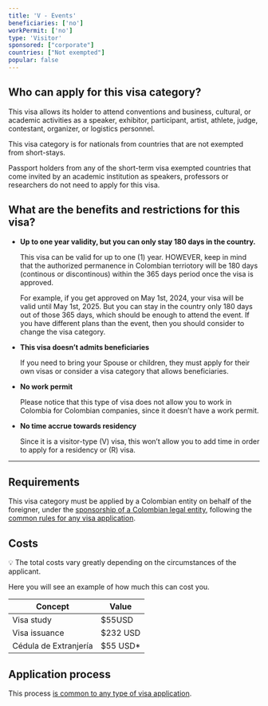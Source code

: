 ```yaml
---
title: 'V - Events'
beneficiaries: ['no']
workPermit: ['no']
type: 'Visitor'
sponsored: ["corporate"]
countries: ["Not exempted"]
popular: false
---
```

## Who can apply for this visa category?

This visa allows its holder to attend conventions and business, cultural, or academic activities as a speaker, exhibitor, participant, artist, athlete, judge, contestant, organizer, or logistics personnel. 

This visa category is for nationals from countries that are not exempted from short-stays.

Passport holders from any of the short-term visa exempted countries that come invited by an academic institution as speakers, professors or researchers do not need to apply for this visa.

## What are the benefits and restrictions for this visa?

- **Up to one year validity, but you can only stay 180 days in the country.**
    
    This visa can be valid for up to one (1) year. HOWEVER, keep in mind that the authorized permanence in Colombian terriotory will be 180 days (continous or discontinous) within the 365 days period once the visa is approved.
    
    For example, if you get approved on May 1st, 2024, your visa will be valid until May 1st, 2025. But you can stay in the country only 180 days out of those 365 days, which should be enough to attend the event. If you have different plans than the event, then you should consider to change the visa category.
    
- **This visa doesn’t admits beneficiaries**
    
    If you need to bring your Spouse or children, they must apply for their own visas or consider a visa category that allows beneficiaries.
    
- **No work permit**
    
    Please notice that this type of visa does not allow you to work in Colombia for Colombian companies, since it doesn’t have a work permit.
    
- **No time accrue towards residency**
    
    Since it is a visitor-type (V) visa, this won’t allow you to add time in order to apply for a residency or (R) visa.
    

---

## Requirements

This visa category must be applied by a Colombian entity on behalf of the foreigner, under the [sponsorship of a Colombian legal entity](https://www.notion.so/Visa-sponsored-by-a-legal-entity-1e1356d1166d48108b2ccce54e28eb1e?pvs=21), following the [common rules for any visa application](https://www.notion.so/General-visa-application-rules-1dc2c565143e4adb95086f993f184e36?pvs=21).

## Costs

<aside>
💡 The total costs vary greatly depending on the circumstances of the applicant.

</aside>

Here you will see an example of how much this can cost you.

| Concept | Value |
| --- | --- |
| Visa study | $55USD |
| Visa issuance | $232 USD |
| Cédula de Extranjería | $55 USD* |

## Application process

This process [is common to any type of visa application](https://www.notion.so/General-visa-application-rules-1dc2c565143e4adb95086f993f184e36?pvs=21).
